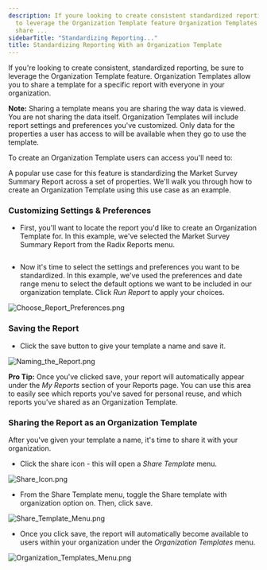 ```yaml
---
description: If youre looking to create consistent standardized reporting be sure
  to leverage the Organization Template feature Organization Templates allow you to
  share ...
sidebarTitle: "Standardizing Reporting..."
title: Standardizing Reporting With an Organization Template
---
```


If you're looking to create consistent, standardized reporting, be sure to leverage the Organization Template feature. Organization Templates allow you to share a template for a specific report with everyone in your organization. 



**Note:** Sharing a template means you are sharing the way data is viewed. You are not sharing the data itself. Organization Templates will include report settings and preferences you've customized. Only data for the properties a user has access to will be available when they go to use the template. 



To create an Organization Template users can access you'll need to:


<Steps>
  <Step title="Customize report preferences.">
  </Step>
  <Step title="Save the report.">
  </Step>
  <Step title="Share the report as an Organization Template.">
  </Step>
</Steps>


A popular use case for this feature is standardizing the Market Survey Summary Report across a set of properties. We'll walk you through how to create an Organization Template using this use case as an example. 


### Customizing Settings & Preferences


* First, you'll want to locate the report you'd like to create an Organization Template for. In this example, we've selected the Market Survey Summary Report from the Radix Reports menu.


<Frame caption="Overview of customizable report options for property and research data.">
  <img src="/images/radix/f387ba8a59f910c38b77fa8364e803d4084856c2.png" alt="" />
</Frame>


* Now it's time to select the settings and preferences you want to be standardized. In this example, we've used the preferences and date range menu to select the default options we want to be included in our organization template. Click *Run Report* to apply your choices.


<Frame caption="Market survey summary interface with property details and report customization options.">
  <img src="/images/radix/0f7f803b35e4362b087add6e6f4e230468c5e39a.png" alt="Choose_Report_Preferences.png" />
</Frame>


### Saving the Report


* Click the save button to give your template a name and save it.


<Frame caption="Market survey summary report with property details and customization options.">
  <img src="/images/radix/27b5c558c5915ec073c77cd41a8f47d0672774e5.png" alt="Naming_the_Report.png" />
</Frame>


**Pro Tip:** Once you've clicked save, your report will automatically appear under the *My Reports* section of your Reports page. You can use this area to easily see which reports you've saved for personal reuse, and which reports you've shared as an Organization Template. 


### Sharing the Report as an Organization Template


After you've given your template a name, it's time to share it with your organization. 


* Click the share icon - this will open a *Share Template* menu.


<Frame caption="Report customization options for property, perspective, and date range selection.">
  <img src="/images/radix/f423d1ad1101b4a939c1ce6624a0c65fdd25b9fe.png" alt="Share_Icon.png" />
</Frame>


* From the Share Template menu, toggle the Share template with organization option on. Then, click save.


<Frame caption="Share template settings with organization for customized report visibility.">
  <img src="/images/radix/c9f0a21a91a2372d8d4849e0004577370819ae46.png" alt="Share_Template_Menu.png" />
</Frame>


* Once you click save, the report will automatically become available to users within your organization under the *Organization Templates* menu.


<Frame caption="Table displaying organization templates with details like name, type, owner, and last modified date.">
  <img src="/images/radix/b9f53735e58c8349ddcb8431c205553e88fcccbc.png" alt="Organization_Templates_Menu.png" />
</Frame>